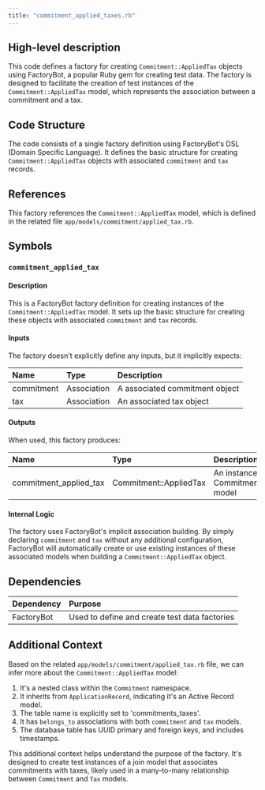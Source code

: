 ```yaml
---
title: "commitment_applied_taxes.rb"
---
```


## High-level description
This code defines a factory for creating `Commitment::AppliedTax` objects using FactoryBot, a popular Ruby gem for creating test data. The factory is designed to facilitate the creation of test instances of the `Commitment::AppliedTax` model, which represents the association between a commitment and a tax.

## Code Structure
The code consists of a single factory definition using FactoryBot's DSL (Domain Specific Language). It defines the basic structure for creating `Commitment::AppliedTax` objects with associated `commitment` and `tax` records.

## References
This factory references the `Commitment::AppliedTax` model, which is defined in the related file `app/models/commitment/applied_tax.rb`.

## Symbols

### `commitment_applied_tax`
#### Description
This is a FactoryBot factory definition for creating instances of the `Commitment::AppliedTax` model. It sets up the basic structure for creating these objects with associated `commitment` and `tax` records.

#### Inputs
The factory doesn't explicitly define any inputs, but it implicitly expects:

| Name | Type | Description |
|:-----|:-----|:------------|
| commitment | Association | A associated commitment object |
| tax | Association | An associated tax object |

#### Outputs
When used, this factory produces:

| Name | Type | Description |
|:-----|:-----|:------------|
| commitment_applied_tax | Commitment::AppliedTax | An instance of the Commitment::AppliedTax model |

#### Internal Logic
The factory uses FactoryBot's implicit association building. By simply declaring `commitment` and `tax` without any additional configuration, FactoryBot will automatically create or use existing instances of these associated models when building a `Commitment::AppliedTax` object.

## Dependencies
| Dependency | Purpose |
|:-----------|:--------|
| FactoryBot | Used to define and create test data factories |

## Additional Context
Based on the related `app/models/commitment/applied_tax.rb` file, we can infer more about the `Commitment::AppliedTax` model:

1. It's a nested class within the `Commitment` namespace.
2. It inherits from `ApplicationRecord`, indicating it's an Active Record model.
3. The table name is explicitly set to 'commitments_taxes'.
4. It has `belongs_to` associations with both `commitment` and `tax` models.
5. The database table has UUID primary and foreign keys, and includes timestamps.

This additional context helps understand the purpose of the factory. It's designed to create test instances of a join model that associates commitments with taxes, likely used in a many-to-many relationship between `Commitment` and `Tax` models.
